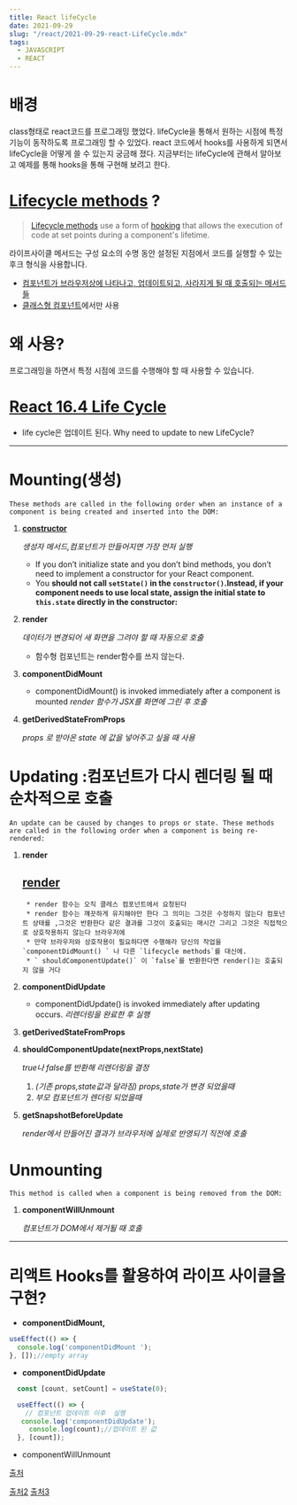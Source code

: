 ```yaml
---
title: React lifeCycle
date: 2021-09-29
slug: "/react/2021-09-29-react-LifeCycle.mdx"
tags:
  - JAVASCRIPT
  - REACT
---
```


# 배경

class형태로 react코드를 프로그래밍 했었다.
lifeCycle을 통해서 원하는 시점에 특정 기능이 동작하도록 프로그래밍 할 수 있었다.
react 코드에서 hooks를 사용하게 되면서 lifeCycle을 어떻게 쓸 수 있는지 궁금해 졌다.
지금부터는 lifeCycle에 관해서 알아보고 예제를 통해 hooks을 통해 구현해 보려고 한다.

# [Lifecycle methods](https://projects.wojtekmaj.pl/react-lifecycle-methods-diagram/) ?

>[Lifecycle methods](https://en.wikipedia.org/wiki/React_(JavaScript_library)#Lifecycle_methods) use a form of [hooking](https://en.wikipedia.org/wiki/Hooking) that allows the execution of code at set points during a component's lifetime.

라이프사이클 메서드는 구성 요소의 수명 동안 설정된 지점에서 코드를 실행할 수 있는 후크 형식을 사용합니다.

- [컴포넌트가 브라우저상에 나타나고, 업데이트되고, 사라지게 될 때 호출되는 메서드들](https://react.vlpt.us/basic/25-lifecycle.html)
- [클래스형 컴포넌트](https://react.vlpt.us/basic/24-class-component.html)에서만 사용

# 왜 사용?
프로그래밍을 하면서 특정 시점에 코드를 수행해야 할 때 사용할 수 있습니다.

# [React 16.4 Life Cycle](https://miro.medium.com/max/2000/1*rrl7MQc41h5ElkLmMTdSUA.jpeg)

* life cycle은 업데이트 된다.
Why need to update to new LifeCycle?
---

# Mounting(생성)
```
These methods are called in the following order when an instance of a component is being created and inserted into the DOM:
```

1.  **[constructor](https://reactjs.org/docs/react-component.html#constructor)**

    *생성자 메서드,컴포넌트가 만들어지면 가장 먼저 실행*
    * If you don’t initialize state and you don’t bind methods, you don’t need to implement a constructor for your React component.
    * You <b>should not call `setState()` in the `constructor()`.Instead, if your component needs to use local state, <b>assign the initial state to `this.state`</b> directly in the constructor:</b>

1. **render**
    
    *데이터가 변경되어 새 화면을 그려야 할 때 자동으로 호출*
    
    - 함수형 컴포넌트는 render함수를 쓰지 않는다.
2. **componentDidMount**
    * componentDidMount() is invoked immediately after a component is mounted
    *render 함수가 JSX를 화면에 그린 후 호출*
    
3. **getDerivedStateFromProps**
    
    *props 로 받아온 state 에 값을 넣어주고 싶을 때 사용*

# Updating :컴포넌트가 다시 렌더링 될 때 순차적으로 호출

```
An update can be caused by changes to props or state. These methods are called in the following order when a component is being re-rendered:
```

1. **render**
    ## [render](https://reactjs.org/docs/react-component.html#render)

        * render 함수는 오직 클레스 컴포넌트에서 요청된다
        * render 함수는 꺠끗하게 유지해야만 한다 그 의미는 그것은 수정하지 않는다 컴포넌트 상태를 ,그것은 반환한다 같은 결과를 그것이 호출되는 매시간 그리고 그것은 직접적으로 상호작용하지 않는다 브라우저에
        * 만약 브라우저와 상호작용이 필요하다면 수행해라 당신의 작업을 `componentDidMount() ` 나 다른 `lifecycle methods`를 대신에.
        * ` shouldComponentUpdate()` 이 `false`를 반환한다면 render()는 호출되지 않을 거다

2. **componentDidUpdate**
    * componentDidUpdate() is invoked immediately after updating occurs.
    *리렌더링을 완료한 후 실행*
    
3. **getDerivedStateFromProps**
4. **shouldComponentUpdate(nextProps,nextState)**
    
      *true나 false를 반환해 리렌더링을 결정*
    
    1.  *(기존 props,state값과 달라짐) props,state가 변경 되었을때*
    2. *부모 컴포넌트가 렌더링 되었을때*
5. **getSnapshotBeforeUpdate**
    
    *render에서 만들어진 결과가 브라우저에 실제로 반영되기 직전에 호출*

# Unmounting

```
This method is called when a component is being removed from the DOM:
```

1. **componentWillUnmount**
    
    *컴포넌트가 DOM에서 제거될 때 호출*

---

# 리액트 Hooks를 활용하여 라이프 사이클을 구현?

- **componentDidMount,**

```jsx
useEffect(() => {
  console.log('componentDidMount ');
}, []);//empty array
```

- **componentDidUpdate**

```jsx
  const [count, setCount] = useState(0);

  useEffect(() => {
    // 컴포넌트 업데이트 이후  실행
   console.log('componentDidUpdate');
	 console.log(count);//업데이트 된 값
  }, [count]);
```

- componentWillUnmount

[출처](https://velog.io/@delilah/React-5-Component-%EC%BB%B4%ED%8F%AC%EB%84%8C%ED%8A%B8%EC%9D%98-%EC%83%9D%EB%AA%85%EC%A3%BC%EA%B8%B0)

[출처2](https://kyun2da.dev/react/%EB%A6%AC%EC%95%A1%ED%8A%B8-%EB%9D%BC%EC%9D%B4%ED%94%84%EC%82%AC%EC%9D%B4%ED%81%B4%EC%9D%98-%EC%9D%B4%ED%95%B4/)
[출처3](https://velog.io/@jeonghoheo/React-Hooks%EB%A6%AC%EC%95%A1%ED%8A%B8-%ED%9B%85%EC%8A%A4%EC%9D%98-%EA%B8%B0%EB%B3%B8-Part-1-2jjxpaobgg)
